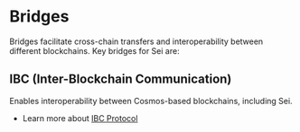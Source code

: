 
# Bridges

Bridges facilitate cross-chain transfers and interoperability between different
blockchains. Key bridges for Sei are:

<AppCardsGridCategory category="bridge" />

## IBC (Inter-Blockchain Communication)

Enables interoperability between Cosmos-based blockchains, including Sei.

- Learn more about [IBC Protocol](/dev-tutorials/ibc-protocol)
